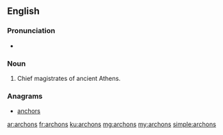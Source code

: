 ==English==

===Pronunciation===
* {{audio|En-us-archons.ogg|Audio (US)}}

===Noun===
{{head|en|plural}}

# {{plural of|archon|lang=en|nocat=1}}  Chief magistrates of ancient Athens.

===Anagrams===
* [[anchors#English|anchors]]

[[ar:archons]]
[[fr:archons]]
[[ku:archons]]
[[mg:archons]]
[[my:archons]]
[[simple:archons]]